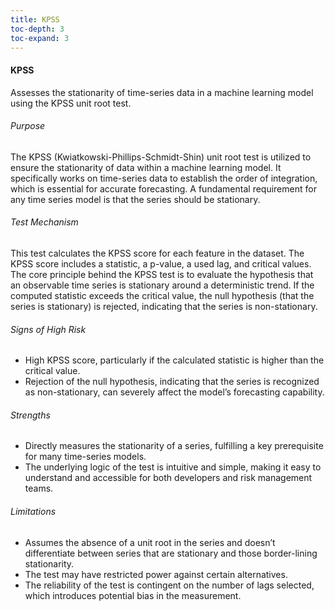 ```yaml
---
title: KPSS
toc-depth: 3
toc-expand: 3
---
```







  
#### KPSS

Assesses the stationarity of time-series data in a machine learning model using the KPSS unit root test.

###### Purpose

The KPSS (Kwiatkowski-Phillips-Schmidt-Shin) unit root test is utilized to ensure the stationarity of data within a
machine learning model. It specifically works on time-series data to establish the order of integration, which is
essential for accurate forecasting. A fundamental requirement for any time series model is that the series should
be stationary.

###### Test Mechanism

This test calculates the KPSS score for each feature in the dataset. The KPSS score includes a statistic, a
p-value, a used lag, and critical values. The core principle behind the KPSS test is to evaluate the hypothesis
that an observable time series is stationary around a deterministic trend. If the computed statistic exceeds the
critical value, the null hypothesis (that the series is stationary) is rejected, indicating that the series is
non-stationary.

###### Signs of High Risk

- High KPSS score, particularly if the calculated statistic is higher than the critical value.
- Rejection of the null hypothesis, indicating that the series is recognized as non-stationary, can severely affect
the model's forecasting capability.

###### Strengths

- Directly measures the stationarity of a series, fulfilling a key prerequisite for many time-series models.
- The underlying logic of the test is intuitive and simple, making it easy to understand and accessible for both
developers and risk management teams.

###### Limitations

- Assumes the absence of a unit root in the series and doesn't differentiate between series that are stationary and
those border-lining stationarity.
- The test may have restricted power against certain alternatives.
- The reliability of the test is contingent on the number of lags selected, which introduces potential bias in the
measurement.




 